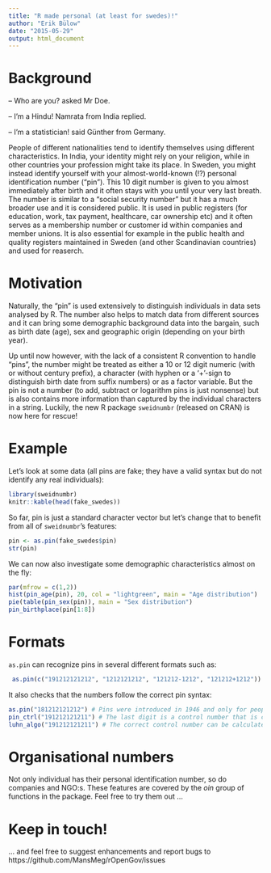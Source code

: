 ```yaml
---
title: "R made personal (at least for swedes)!"
author: "Erik Bülow"
date: "2015-05-29"
output: html_document
---
```





# Background

 -- Who are you? asked Mr Doe.
 
 -- I'm a Hindu! Namrata from India replied.
 
 -- I'm a statistician! said Günther from Germany.
 
People of different nationalities tend to identify themselves using different characteristics. In India, your identity might rely on your religion, while in other countries your profession might take its place. In Sweden, you might instead identify yourself with your almost-world-known (!?) personal identification number ("pin"). This 10 digit number is given to you almost immediately after birth and it often stays with you until your very last breath. The number is similar to a "social security number" but it has a much broader use and it is considered public. It is used in public registers (for education, work, tax payment, healthcare, car ownership etc) and it often serves as a membership number or customer id within companies and member unions. It is also essential for example in the public health and quality registers maintained in Sweden (and other Scandinavian countries) and used for reaserch.




# Motivation 

Naturally, the "pin" is used extensively to distinguish individuals in data sets analysed by R. The number also helps to match data from different sources and it can  bring some demographic background data into the bargain, such as birth date (age), sex and geographic origin (depending on your birth year). 

Up until now however, with the lack of a consistent R convention to handle "pins", the number might be treated as either a 10 or 12 digit numeric (with or without century prefix), a character (with hyphen or a '+'-sign to distinguish birth date from suffix numbers) or as a factor variable. But the pin is not a number (to add, subtract or logarithm pins is just nonsense) but is also contains more information than captured by the individual characters in a string. Luckily, the new R package `sweidnumbr` (released on CRAN) is now here for rescue!





# Example

Let's look at some data (all pins are fake; they have a valid syntax but do not identify any real individuals):

```r
library(sweidnumbr)
knitr::kable(head(fake_swedes))
```

So far, pin is just a standard character vector but let's change that to benefit from all of `sweidnumbr`'s features:
```r
pin <- as.pin(fake_swedes$pin)
str(pin)
```


We can now also investigate some demographic characteristics almost on the fly:
```r
par(mfrow = c(1,2))
hist(pin_age(pin), 20, col = "lightgreen", main = "Age distribution")
pie(table(pin_sex(pin)), main = "Sex distribution")
pin_birthplace(pin[1:8])
```
 
 
 
# Formats
 `as.pin` can recognize pins in several different formats such as:
 
 
```r
 as.pin(c("191212121212", "1212121212", "121212-1212", "121212+1212"))
```

It also checks that the numbers follow the correct pin syntax:
```r
as.pin("181212121212") # Pins were introduced in 1946 and only for people not deceased before that
pin_ctrl("191212121211") # The last digit is a control number that is checked against preceeding digits
luhn_algo("191212121211") # The correct control number can be calculated by the Luhn algorithm
```



# Organisational numbers

Not only individual has their personal identification number, so do companies and NGO:s. These features are covered by the _oin_ group of 
functions in the package. Feel free to try them out ...



# Keep in touch!
... and feel free to suggest enhancements and report bugs to https://github.com/MansMeg/rOpenGov/issues 